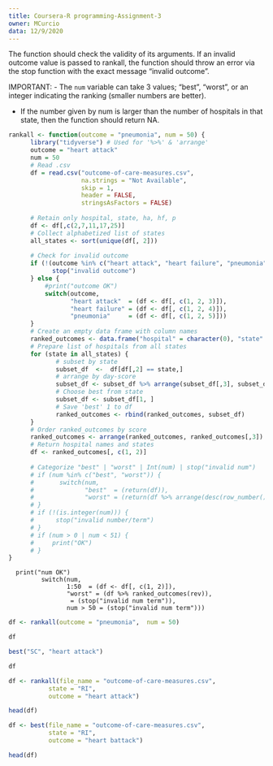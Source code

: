 ```yaml
---
title: Coursera-R programming-Assignment-3
owner: MCurcio
data: 12/9/2020
---
```


The function should check the validity of its arguments. If an invalid outcome value is passed to rankall,
the function should throw an error via the stop function with the exact message “invalid outcome”. 

IMPORTANT:
- The `num` variable can take 3 values; “best”, “worst”, or an integer indicating the ranking (smaller numbers are better).

- If the number given by num is larger than the number of hospitals in that state, then the function should
return NA.

```r
rankall <- function(outcome = "pneumonia", num = 50) {
      library("tidyverse") # Used for '%>%' & 'arrange'
      outcome = "heart attack"
      num = 50
      # Read .csv
      df = read.csv("outcome-of-care-measures.csv",
                    na.strings = "Not Available",
                    skip = 1,
                    header = FALSE,
                    stringsAsFactors = FALSE)
      
      # Retain only hospital, state, ha, hf, p
      df <- df[,c(2,7,11,17,25)]
      # Collect alphabetized list of states
      all_states <- sort(unique(df[, 2]))
      
      # Check for invalid outcome
      if (!(outcome %in% c("heart attack", "heart failure", "pneumonia"))) { 
            stop("invalid outcome") 
      } else { 
          #print("outcome OK") 
          switch(outcome,
                 "heart attack"  = (df <- df[, c(1, 2, 3)]),
                 "heart failure" = (df <- df[, c(1, 2, 4)]),
                 "pneumonia"     = (df <- df[, c(1, 2, 5)]))
      }
      # Create an empty data frame with column names
      ranked_outcomes <- data.frame("hospital" = character(0), "state" = character(0))
      # Prepare list of hospitals from all states
      for (state in all_states) {
             # subset by state 
             subset_df  <-  df[df[,2] == state,] 
             # arrange by day-score
             subset_df <- subset_df %>% arrange(subset_df[,3], subset_df[,1])
             # Choose best from state
             subset_df <- subset_df[1, ] 
             # Save 'best' 1 to df
             ranked_outcomes <- rbind(ranked_outcomes, subset_df)
      }
      # Order ranked_outcomes by score
      ranked_outcomes <- arrange(ranked_outcomes, ranked_outcomes[,3])
      # Return hospital names and states
      df <- ranked_outcomes[, c(1, 2)]
      
      # Categorize "best" | "worst" | Int(num) | stop("invalid num")
      # if (num %in% c("best", "worst")) { 
      #       switch(num,
      #              "best"  = (return(df)),
      #              "worst" = (return(df %>% arrange(desc(row_number())))))
      # }
      # if (!(is.integer(num))) {
      #      stop("invalid number/term")
      # }
      # if (num > 0 | num < 51) {
      #     print("OK")
      # }
}
```

      print("num OK")
             switch(num,
                    1:50  = (df <- df[, c(1, 2)]),
                    "worst" = (df %>% ranked_outcomes(rev)),
                     = (stop("invalid num term")),
                    num > 50 = (stop("invalid num term")))


```r
df <- rankall(outcome = "pneumonia",  num = 50)

df
```


```r
best("SC", "heart attack")

df
```


```r
df <- rankall(file_name = "outcome-of-care-measures.csv",
           state = "RI", 
           outcome = "heart attack")

head(df)
```

```r
df <- best(file_name = "outcome-of-care-measures.csv",
           state = "RI", 
           outcome = "heart battack")

head(df)
```















